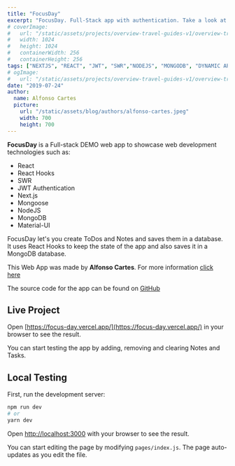 ```yaml
---
title: "FocusDay"
excerpt: "FocusDay. Full-Stack app with authentication. Take a look at how it was made, what technologies where used and why..."
# coverImage: 
#   url: "/static/assets/projects/overview-travel-guides-v1/overview-travel-guides-v1-icon.png"
#   width: 1024
#   height: 1024
#   containerWidth: 256
#   containerHeight: 256
tags: ["NEXTJS", "REACT", "JWT", "SWR","NODEJS", "MONGODB", "DYNAMIC APIS", "RESTFUL APIS", "MATERIAL UI", "SERVERLESS"]
# ogImage:
#   url: "/static/assets/projects/overview-travel-guides-v1/overview-travel-guides-v1-icon.png"
date: "2019-07-24"
author:
  name: Alfonso Cartes
  picture: 
    url: "/static/assets/blog/authors/alfonso-cartes.jpeg"
    width: 700
    height: 700
---
```


**FocusDay** is a Full-stack DEMO web app to showcase web development technologies such as:

- React
- React Hooks
- SWR
- JWT Authentication
- Next.js
- Mongoose
- NodeJS
- MongoDB
- Material-UI

FocusDay let's you create ToDos and Notes and saves them in a database. It uses React Hooks to keep the state of the app and also saves it in a MongoDB database.

This Web App was made by **Alfonso Cartes**. For more information [click here](https://www.cartes.dev/about)

The source code for the app can be found on [GitHub](https://github.com/alfonsocartes/focus-day)

## Live Project

Open [https://focus-day.vercel.app/](https://focus-day.vercel.app/) in your browser to see the result.

You can start testing the app by adding, removing and clearing Notes and Tasks.

## Local Testing

First, run the development server:

```bash
npm run dev
# or
yarn dev
```

Open [http://localhost:3000](http://localhost:3000) with your browser to see the result.

You can start editing the page by modifying `pages/index.js`. The page auto-updates as you edit the file.

